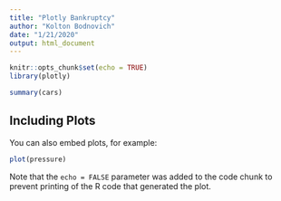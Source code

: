 ```yaml
---
title: "Plotly Bankruptcy"
author: "Kolton Bodnovich"
date: "1/21/2020"
output: html_document
---
```


```r
knitr::opts_chunk$set(echo = TRUE)
library(plotly)
```


```r
summary(cars)
```

## Including Plots

You can also embed plots, for example:

```r
plot(pressure)
```

Note that the `echo = FALSE` parameter was added to the code chunk to prevent printing of the R code that generated the plot.
